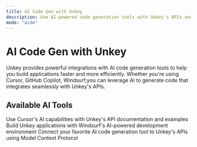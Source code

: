 ```yaml
---
title: AI Code Gen with Unkey
description: Use AI-powered code generation tools with Unkey's APIs and services
mode: "wide"
---
```


# AI Code Gen with Unkey

Unkey provides powerful integrations with AI code generation tools to help you build applications faster and more efficiently. Whether you're using Cursor, GitHub Copilot, Windsurf,you can leverage AI to generate code that integrates seamlessly with Unkey's APIs.

## Available AI Tools

<CardGroup cols={2}>
  <Card
    title="Cursor"
    icon="text"
    href="/ai-code-gen/cursor"
  >
    Use Cursor's AI capabilities with Unkey's API documentation and examples
  </Card>
  <Card
    title="Windsurf"
    icon="wind"
    href="/ai-code-gen/windsurf"
  >
    Build Unkey applications with Windsurf's AI-powered development environment
  </Card>
  <Card
    title="Unkey MCP"
    icon="robot"
    href="/ai-code-gen/unkey-mcp"
  >
      Connect your favorite AI code generation tool to Unkey's APIs using Model Context Protocol
  </Card>
</CardGroup>
